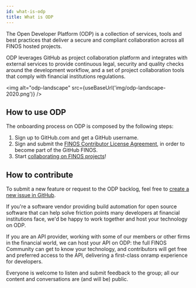 ```yaml
---
id: what-is-odp
title: What is ODP
---
```



The Open Developer Platform (ODP) is a collection of services, tools and best practices that deliver a secure and compliant collaboration across all FINOS hosted projects.

ODP leverages GitHub as project collaboration platform and integrates with external services to provide continuous legal, security and quality checks around the development workflow, and a set of project collaboration tools that comply with financial institutions regulations.

<img alt="odp-landscape" src={useBaseUrl('img/odp-landscape-2020.png')} />

## How to use ODP
The onboarding process on ODP is composed by the following steps:

1. Sign up to GitHub.com and get a GitHub username.
2. Sign and submit the [FINOS Contributor License Agreement](https://finosfoundation.atlassian.net/wiki/spaces/FINOS/pages/75530375/Contribution+Compliance+Requirements), in order to become part of the GitHub FINOS.
3. Start [collaborating on FINOS projects](project-collaboration)!

## How to contribute
To submit a new feature or request to the ODP backlog, feel free to [create a new issue in GitHub](https://github.com/finos/open-developer-platform/issues).

If you're a software vendor providing build automation for open source software that can help solve friction points many developers at financial institutions face, we'd be happy to work together and host your technology on ODP.

If you are an API provider, working with some of our members or other firms in the financial world, we can host your API on ODP: the full FINOS Community can get to know your technology, and contributors will get free and preferred access to the API, delivering a first-class onramp experience for developers.

Everyone is welcome to listen and submit feedback to the group; all our content and conversations are (and will be) public.